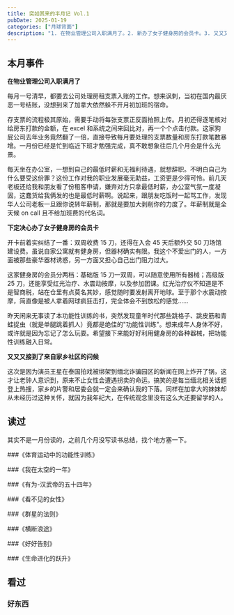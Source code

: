```yaml
---
title: 突如其来的半月记 Vol.1
pubDate: 2025-01-19
categories: ["月球背面"]
description: "1. 在物业管理公司入职满月了。2. 新办了女子健身房的会员卡。3. 又又又接到了来自家乡社区的问候。4. 补记了一些读书"
---
```



## 本月事件

**在物业管理公司入职满月了**

每月一号清早，都要去公司处理房租支票入账的工作。想来讽刺，当初在国内最厌恶一号结账，没想到来了加拿大依然躲不开月初加班的宿命。

存支票的流程极其原始，需要手动将每张支票正反面拍照上传。月初还得逐笔核对给房东打款的金额，在 excel 和系统之间来回比对，再一个个点击付款。这家狗屁公司去年业务竟然翻了一倍，直接导致每月要处理的支票数量和房东打款笔数暴增。一月份已经是忙到临近下班才勉强完成，真不敢想象往后几个月会是什么光景。

每天坐在办公室，一想到自己的最低时薪和无福利待遇，就想辞职。不明白自己为什么要受这份罪？这份工作对我的职业发展毫无助益，工资更是少得可怜。前几天老板还给我和朋友看了份租客申请，嫌弃对方只拿最低时薪，办公室气氛一度凝固，这蠢货给我俩发的也是最低时薪啊。说起来，跟朋友吃饭时一起骂工作，发现华人公司老板一旦跟你说转年薪制，那就是要加大剥削你的力度了。年薪制就是全天候 on call 且不给加班费的代名词。

**下定决心办了女子健身房的会员卡**

开卡前着实纠结了一番：双周收费 15 刀，还得在入会 45 天后额外交 50 刀场馆建设费。虽说自家公寓就有健身房，但器材确实有限。我这个不爱出门的人，一方面被那些豪华器材诱惑，另一方面又担心自己出门阻力过大。

这家健身房的会员分两档：基础版 15 刀一双周，可以随意使用所有器械；高级版 25 刀，还能享受红光治疗、水震动按摩，以及参加团课。红光治疗仪不知道是不是智商税，站在仓里有点莫名其妙，感觉随时要发射离开地球。至于那个水震动按摩，简直像是被人拿着网球疯狂击打，完全体会不到放松的感觉……

昨天闲来无事读了本功能性训练的书，突然发现童年时代那些跳格子、跳皮筋和青蛙捉虫（就是单腿跳着抓人）竟都是绝佳的"功能性训练"。想来成年人身体不好，或许就是因为忘记了怎么玩耍。希望接下来能好好利用健身房的各种器械，把功能性训练融入日常。

**又又又接到了来自家乡社区的问候**

这次是因为演员王星在泰国拍戏被绑架到缅北诈骗园区的新闻在网上炸开了锅，这才让老钟人意识到，原来不止女性会遭遇拐卖的命运。搞笑的是每当缅北相关话题登上热搜，家乡的片警和居委会就一定会来确认我的下落。同样在加拿大的妹妹却从未经历过这种关怀，就因为我年纪大，在传统观念里没有这么大还要留学的人。

## 读过

其实不是一月份读的，之前几个月没写读书总结，找个地方塞一下。

###《体育运动中的功能性训练》

<NeoDB dbUrl="https://neodb.social/book/6yAiuaCqfjLLzfdmTpB9ER" />

###《我在太空的一年》

<NeoDB dbUrl="https://neodb.social/book/4Y8oSZ9uevzbK2Wpl4dBoc" />

###《有为-汉武帝的五十四年》

<NeoDB dbUrl="https://neodb.social/book/3SYxNSuQ4w5iABGfKn2RfM" />

###《看不见的女性》

<NeoDB dbUrl="https://neodb.social/book/5skrFBmBtgPp4y5iq4WPwG" />

###《群星的法则》

<NeoDB dbUrl="https://neodb.social/book/0EDt79ktTo25SiFDyDDt9U" />

###《横断浪途》

<NeoDB dbUrl="https://neodb.social/book/3m72lcAGP65La6VF4bO0rS" />

###《好好告别》

<NeoDB dbUrl="https://neodb.social/book/4ojDvIzAmhTFXcDGfUyVlI" />

###《生命进化的跃升》

<NeoDB dbUrl="https://neodb.social/book/3jVqKj3OUSyEocF4s5KFbk" />

## 看过

### 好东西

<NeoDB dbUrl="https://neodb.social/movie/6bovigoEInD0KcTADT6eQT" />
